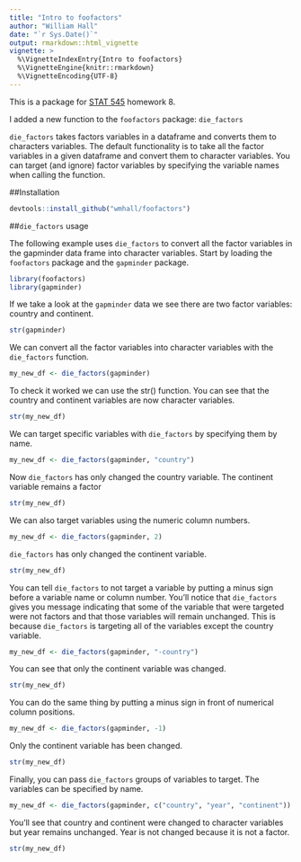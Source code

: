 ```yaml
---
title: "Intro to foofactors"
author: "William Hall"
date: "`r Sys.Date()`"
output: rmarkdown::html_vignette
vignette: >
  %\VignetteIndexEntry{Intro to foofactors}
  %\VignetteEngine{knitr::rmarkdown}
  %\VignetteEncoding{UTF-8}
---
```

This is a package for [STAT 545](http://stat545-ubc.github.io) homework 8.

I added a new function to the `foofactors` package: `die_factors` 

`die_factors` takes factors variables in a dataframe and converts them to characters variables. The default functionality is to take all the factor variables in a given dataframe and convert them to character variables. You can target (and ignore) factor variables by specifying the variable names when calling the function. 

##Installation

```r
devtools::install_github("wmhall/foofactors")
```

##`die_factors` usage

The following example uses `die_factors` to convert all the factor variables in the gapminder data frame into character variables. Start by loading the `foofactors` package and the `gapminder` package.

```r
library(foofactors)
library(gapminder)
```

If we take a look at the `gapminder` data we see there are two factor variables: country and continent. 

```r
str(gapminder)
```

We can convert all the factor variables into character variables with the `die_factors` function. 

```r
my_new_df <- die_factors(gapminder)
```

To check it worked we can use the str() function. You can see that the country and continent variables are now character variables. 

```r
str(my_new_df)
```


We can target specific variables with `die_factors` by specifying them by name. 

```r
my_new_df <- die_factors(gapminder, "country")
```

Now `die_factors` has only changed the country variable. The continent variable remains a factor 

```r
str(my_new_df)
```

We can also target variables using the numeric column numbers. 

```r
my_new_df <- die_factors(gapminder, 2)
```

`die_factors` has only changed the continent variable. 

```r
str(my_new_df)
```

You can tell `die_factors` to not target a variable by putting a minus sign before a variable name or column number. You'll notice that `die_factors` gives you message indicating that some of the variable that were targeted were not factors and that those variables will remain unchanged. This is because `die_factors` is targeting all of the variables except the country variable. 

```r
my_new_df <- die_factors(gapminder, "-country")
```

You can see that only the continent variable was changed. 

```r
str(my_new_df)
```

You can do the same thing by putting a minus sign in front of numerical column positions.

```r
my_new_df <- die_factors(gapminder, -1)
```

Only the continent variable has been changed.

```r
str(my_new_df)
```

Finally, you can pass `die_factors` groups of variables to target. The variables can be specified by name. 

```r
my_new_df <- die_factors(gapminder, c("country", "year", "continent"))
```

You'll see that country and continent were changed to character variables but year remains unchanged. Year is not changed because it is not a factor.

```r
str(my_new_df)
```
